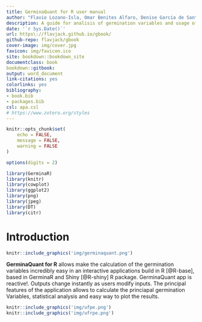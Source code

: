```yaml
--- 
title: GerminaQuant for R user manual 
author: "Flavio Lozano-Isla, Omar Benites Alfaro, Denise Garcia de Santana, Marli A. Ranal, Marcelo Francisco Pompelli"
description: A guide for analisis of germination variables and usage of GerminaQuant for R
date: '`r Sys.Date()`'
url: https\://flavjack.github.io/gbook/
github-repo: flavjack/gbook
cover-image: img/cover.jpg
favicon: img/favicon.ico
site: bookdown::bookdown_site
documentclass: book
bookdown::gitbook:
output: word_document
link-citations: yes
colorlinks: yes
bibliography: 
- book.bib
- packages.bib
csl: apa.csl
# https://www.zotero.org/styles
---
```


```r

knitr::opts_chunk$set(
	echo = FALSE,
	message = FALSE,
	warning = FALSE
)

options(digits = 2)

library(GerminaR)
library(knitr)
library(cowplot)
library(ggplot2)
library(png)
library(jpeg)
library(DT)
library(citr)
```

# Introduction {-}


```r
knitr::include_graphics('img/germinaquant.png')
```


**GerminaQuant for R** allows make the calculation of the germination variables incredibly easy in an interactive applications build in R [@R-base], based in GerminaR and Shiny [@R-shiny] R package. GerminaQuant app is reactive!. Outputs change instantly as users modify inputs. The principal features of the application allows to calculate the princiapal germination Variables, statistical analysis and easy way to plot the results.

```r
knitr::include_graphics('img/ufpe.png')
knitr::include_graphics('img/ufrpe.png')
```

